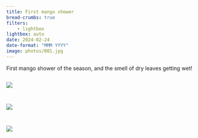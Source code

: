 ```yaml
---
title: First mango shower
bread-crumbs: true
filters:
    - lightbox
lightbox: auto
date: 2024-02-24
date-format: "MMM YYYY"
image: photos/001.jpg
---
```


First mango shower of the season, and the smell of dry leaves getting wet!

::: {style="display: grid;grid-template-columns: repeat(auto-fill, minmax(250px, 1fr));grid-gap: 1em;"}


![](photos/001.jpg){group="my-gallery"}

![](photos/002.jpg){group="my-gallery"}

![](photos/003.jpg){group="my-gallery"}

:::
